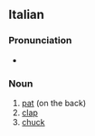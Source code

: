 ==Italian==

===Pronunciation===
* {{rhymes|it|akka}}

===Noun===
{{it-noun|f}}

# [[pat]] (on the back)
# [[clap]]
# [[chuck]]